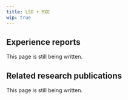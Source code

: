 ---
title: LSD + MXE
wip: true
---

## Experience reports

This page is still being written.

## Related research publications

This page is still being written.

